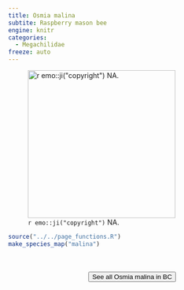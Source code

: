 ```yaml
---
title: Osmia malina
subtite: Raspberry mason bee
engine: knitr
categories:
  - Megachilidae
freeze: auto
---
```

![`r emo::ji("copyright")` NA.](/files/no_bee.png){height=300}





```r
source("../../page_functions.R")
make_species_map("malina")
```
<br><br>
<center>


<a href="NA"><button type="button" class="btn btn-secondary">See all Osmia malina in BC <i class="fa-solid fa-arrow-up-right-from-square"></i> </button></a>
</center>
